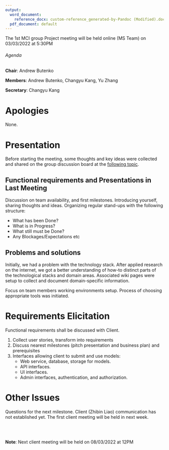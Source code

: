 ```yaml
---
output:
  word_document:
    reference_docx: custom-reference_generated-by-Pandoc (Modified).docx
  pdf_document: default
---
```

The 1st MCI group Project meeting will be held online (MS Team) on 03/03/2022 at 5:30PM

###### Agenda

**Chair**:  Andrew Butenko 

**Members**: Andrew Butenko, Changyu Kang, Yu Zhang

**Secretary**: Changyu Kang

# Apologies 
None. 

# Presentation
Before starting the meeting, some thoughts and key ideas were collected and shared on the group discussion board at the [following topic]().

## Functional requirements and Presentations in Last Meeting  
Discussion on team availability, and first milestones. Introducing yourself, sharing thoughts and ideas. Organizing regular stand-ups with the following structure:

* What has been Done?
* What is in Progress?
* What still must be Done?
* Any Blockages/Expectations etc

## Problems and solutions 
Initially, we had a problem with the technology stack. After applied research on the internet, we got a better understanding of how-to distinct parts of the technological stacks and domain areas. Associated wiki pages were setup to collect and document domain-specific information.

Focus on team members working environments setup. Process of choosing appropriate tools was initiated.

# Requirements Elicitation 
Functional requirements shall be discussed with Client.

1. Collect user stories, transform into requirements
2. Discuss nearest milestones (pitch presentation and business plan) and prerequisites
3. Interfaces allowing client to submit and use models:
    * Web service, database, storage for models.
    * API interfaces.
    * UI interfaces.
    * Admin interfaces, authentication, and authorization.

# Other Issues 
Questions for the next milestone. Client (Zhibin Liao) communication has not established yet. The first client meeting will be held in next week.

<br>
<br>
 
**Note**: Next client meeting will be held on 08/03/2022 at 12PM

